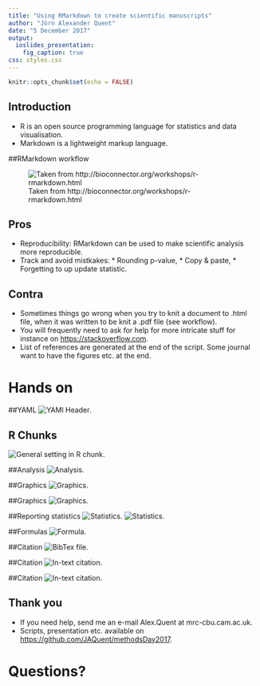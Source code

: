 ```yaml
---
title: "Using RMarkdown to create scientific manuscripts"
author: "Jörn Alexander Quent"
date: "5 December 2017"
output: 
  ioslides_presentation:
    fig_caption: true
css: styles.css
---
```



```r
knitr::opts_chunk$set(echo = FALSE)
```

## Introduction

- R is an open source programming language for statistics and data visualisation.
- Markdown is a lightweight markup language.

##RMarkdown workflow

![Taken from http://bioconnector.org/workshops/r-rmarkdown.html](rmarkdown-workflowSmall.png)


## Pros 
* Reproducibility: RMarkdown can be used to make scientific analysis more reproducible. 
* Track and avoid mistkakes:
      * Rounding p-value,
      * Copy & paste,
      * Forgetting to up update statistic.

## Contra
* Sometimes things go wrong when you try to knit a document to .html file, when it was written to be knit a .pdf file (see workflow). 
* You will frequently need to ask for help for more intricate stuff for instance on [https://stackoverflow.com](https://stackoverflow.com).
* List of references are generated at the end of the script. Some journal want to have the figures etc. at the end. 

# Hands on

##YAML
![YAMl Header](pic1.png).

## R Chunks
![General setting in R chunk](pic2.png).

##Analysis
![Analysis](pic3.png).

##Graphics
![Graphics](pic4.png).

##Graphics
![Graphics](pic4_1.png).

##Reporting statistics
![Statistics](pic5.png).
![Statistics](pic5_1.png).

##Formulas
![Formula](pic6.png).

##Citation 
![BibTex file](pic7.png).

##Citation
![In-text citation](pic8.png).

##Citation
![In-text citation](pic8_1.png).


## Thank you

- If you need help, send me an e-mail Alex.Quent at mrc-cbu.cam.ac.uk.
- Scripts, presentation etc. available on [https://github.com/JAQuent/methodsDay2017](https://github.com/JAQuent/methodsDay2017).

# Questions?
